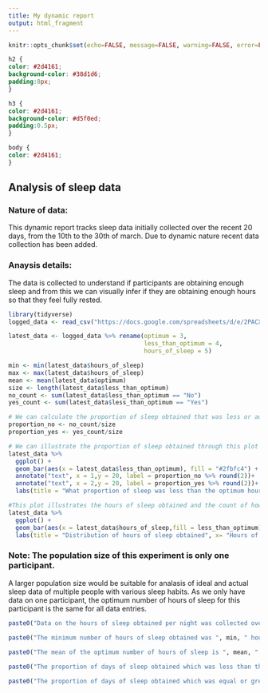 ```yaml
---
title: My dynamic report
output: html_fragment
---
```


```r
knitr::opts_chunk$set(echo=FALSE, message=FALSE, warning=FALSE, error=FALSE)

```

```css
h2 {
color: #2d4161;
background-color: #38d1d6;
padding:8px;
}

h3 {
color: #2d4161;
background-color: #d5f0ed;
padding:0.5px;
}

body {
color: #2d4161;
}
```

## Analysis of sleep data 

### Nature of data: 
This dynamic report tracks sleep data initially collected over the recent 20 days, from the 10th to the 30th of march. Due to dynamic nature recent data collection has been added. 

### Anaysis details: 
The data is collected to understand if participants are obtaining enough sleep and from this we can visually infer if they are obtaining enough hours so that they feel fully rested.

```r
library(tidyverse)
logged_data <- read_csv("https://docs.google.com/spreadsheets/d/e/2PACX-1vQUMQpqaZzbLTIgv6DNXT4InOVu0JO3DY83afPsgBQhWl9DbahYnrahWTkMOstplg73_q_oMcfXA2vS/pub?output=csv")

latest_data <- logged_data %>% rename(optimum = 3,
                                      less_than_optimum = 4,
                                      hours_of_sleep = 5)

min <- min(latest_data$hours_of_sleep)
max <- max(latest_data$hours_of_sleep)
mean <- mean(latest_data$optimum)
size <- length(latest_data$less_than_optimum)
no_count <- sum(latest_data$less_than_optimum == "No")
yes_count <- sum(latest_data$less_than_optimum == "Yes")

# We can calculate the proportion of sleep obtained that was less or adequate to the optimum hours to access the quality of sleep of population of participants 
proportion_no <- no_count/size
proportion_yes <- yes_count/size

# We can illustrate the proportion of sleep obtained through this plot
latest_data %>%
  ggplot() + 
  geom_bar(aes(x = latest_data$less_than_optimum), fill = "#2fbfc4") + 
  annotate("text", x = 1,y = 20, label = proportion_no %>% round(2))+
  annotate("text", x = 2,y = 20, label = proportion_yes %>% round(2))+
  labs(title = "What proportion of sleep was less than the optimum hours of sleep required", x= "Less than optimum hours", y = "Number of days", caption = "Source: Project 2 individual survey")

#This plot illustrates the hours of sleep obtained and the count of how many out of the 20 days certain hours of sleep were obtained. As this data is collected on the basis of one participant we can see that the optimum hours of sleep for this individual is 9hours. However when conducted on multiple participants we can also refer from the plot the distribution of different optimum amount of sleep needed for different people.
latest_data %>%
  ggplot() + 
  geom_bar(aes(x = latest_data$hours_of_sleep,fill = less_than_optimum)) +
  labs(title = "Distribution of hours of sleep obtained", x= "Hours of sleep obtained", y = "Count", caption = "Source: Project 2 individual survey")

```


### Note: The population size of this experiment is only one participant.

A larger population size would be suitable for analasis of ideal and actual sleep data of multiple people with various sleep habits. As we only have data on one participant, the optimum number of hours of sleep for this participant is the same for all data entries. 

```r

paste0("Data on the hours of sleep obtained per night was collected over ",size, " days",".")

paste0("The minimum number of hours of sleep obtained was ", min, " hours and the maximum number of hours of sleep obtained was ", max," hours.")
      
paste0("The mean of the optimum number of hours of sleep is ", mean, ".")

paste0("The proportion of days of sleep obtained which was less than the aquequate number of hours for the individual was ", proportion_no, ".")

paste0("The proportion of days of sleep obtained which was equal or greater than the aquequate number of hours for the individual was ", proportion_yes, ".")
```

